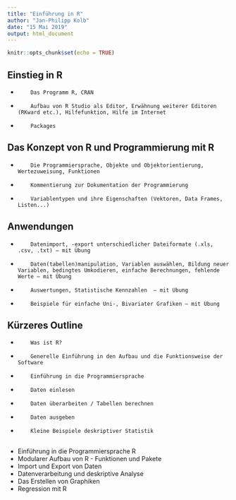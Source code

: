 ```yaml
---
title: "Einführung in R"
author: "Jan-Philipp Kolb"
date: "15 Mai 2019"
output: html_document
---
```


```r
knitr::opts_chunk$set(echo = TRUE)
```


## Einstieg in R

-         Das Programm R, CRAN 
-         Aufbau von R Studio als Editor, Erwähnung weiterer Editoren (RKward etc.), Hilfefunktion, Hilfe im Internet
-         Packages
 
## Das Konzept von R und Programmierung mit R
-         Die Programmiersprache, Objekte und Objektorientierung, Wertezuweisung, Funktionen 
-         Kommentierung zur Dokumentation der Programmierung 
-         Variablentypen und ihre Eigenschaften (Vektoren, Data Frames, Listen...) 
 
## Anwendungen  
-         Datenimport, -export unterschiedlicher Dateiformate (.xls, .csv, .txt) – mit Übung
-         Daten(tabellen)manipulation, Variablen auswählen, Bildung neuer Variablen, bedingtes Umkodieren, einfache Berechnungen, fehlende Werte – mit Übung
-         Auswertungen, Statistische Kennzahlen  – mit Übung
-         Beispiele für einfache Uni-, Bivariater Grafiken – mit Übung
 

## Kürzeres Outline

-         Was ist R?
-         Generelle Einführung in den Aufbau und die Funktionsweise der Software
-         Einführung in die Programmiersprache
-         Daten einlesen
-         Daten überarbeiten / Tabellen berechnen
-         Daten ausgeben
-         Kleine Beispiele deskriptiver Statistik 


## 

- Einführung in die Programmiersprache R
- Modularer Aufbau von R - Funktionen und Pakete
- Import und Export von Daten
- Datenverarbeitung und deskriptive Analyse
- Das Erstellen von Graphiken
- Regression mit R